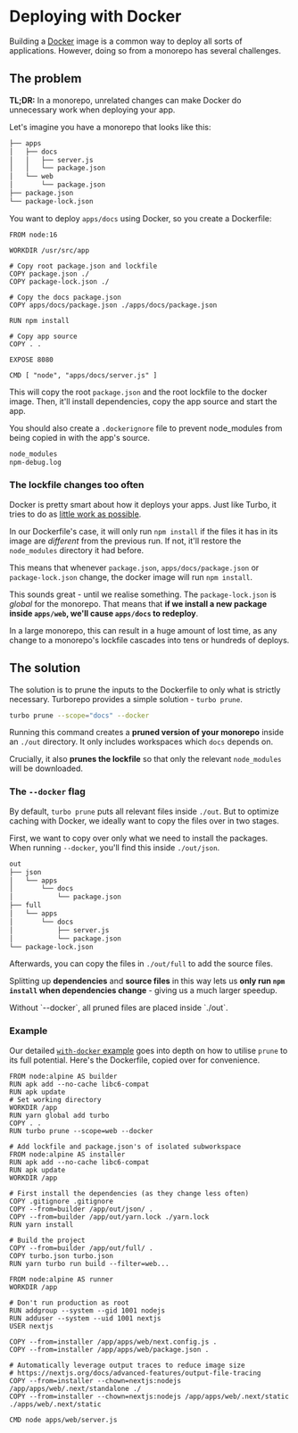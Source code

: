 
# Deploying with Docker

Building a [Docker](https://www.docker.com/) image is a common way to deploy all sorts of applications. However, doing so from a monorepo has several challenges.

## The problem

**TL;DR:** In a monorepo, unrelated changes can make Docker do unnecessary work when deploying your app.

Let's imagine you have a monorepo that looks like this:

```txt
├── apps
│   ├── docs
│   │   ├── server.js
│   │   └── package.json
│   └── web
│       └── package.json
├── package.json
└── package-lock.json
```

You want to deploy `apps/docs` using Docker, so you create a Dockerfile:

```docker filename="Dockerfile"
FROM node:16

WORKDIR /usr/src/app

# Copy root package.json and lockfile
COPY package.json ./
COPY package-lock.json ./

# Copy the docs package.json
COPY apps/docs/package.json ./apps/docs/package.json

RUN npm install

# Copy app source
COPY . .

EXPOSE 8080

CMD [ "node", "apps/docs/server.js" ]
```

This will copy the root `package.json` and the root lockfile to the docker image. Then, it'll install dependencies, copy the app source and start the app.

You should also create a `.dockerignore` file to prevent node_modules from being copied in with the app's source.

```txt filename=".dockerignore"
node_modules
npm-debug.log
```

### The lockfile changes too often

Docker is pretty smart about how it deploys your apps. Just like Turbo, it tries to do as [little work as possible](https://bitjudo.com/blog/2014/03/13/building-efficient-dockerfiles-node-dot-js/).

In our Dockerfile's case, it will only run `npm install` if the files it has in its image are _different_ from the previous run. If not, it'll restore the `node_modules` directory it had before.

This means that whenever `package.json`, `apps/docs/package.json` or `package-lock.json` change, the docker image will run `npm install`.

This sounds great - until we realise something. The `package-lock.json` is _global_ for the monorepo. That means that **if we install a new package inside `apps/web`, we'll cause `apps/docs` to redeploy**.

In a large monorepo, this can result in a huge amount of lost time, as any change to a monorepo's lockfile cascades into tens or hundreds of deploys.

## The solution

The solution is to prune the inputs to the Dockerfile to only what is strictly necessary. Turborepo provides a simple solution - `turbo prune`.

```bash
turbo prune --scope="docs" --docker
```

Running this command creates a **pruned version of your monorepo** inside an `./out` directory. It only includes workspaces which `docs` depends on.

Crucially, it also **prunes the lockfile** so that only the relevant `node_modules` will be downloaded.

### The `--docker` flag

By default, `turbo prune` puts all relevant files inside `./out`. But to optimize caching with Docker, we ideally want to copy the files over in two stages.

First, we want to copy over only what we need to install the packages. When running `--docker`, you'll find this inside `./out/json`.

```txt
out
├── json
│   └── apps
│       └── docs
│           └── package.json
├── full
│   └── apps
│       └── docs
│           ├── server.js
│           └── package.json
└── package-lock.json
```

Afterwards, you can copy the files in `./out/full` to add the source files.

Splitting up **dependencies** and **source files** in this way lets us **only run `npm install` when dependencies change** - giving us a much larger speedup.

<Callout type="info">
  Without `--docker`, all pruned files are placed inside `./out`.
</Callout>

### Example

Our detailed [`with-docker` example](https://github.com/vercel/turbo/tree/main/examples/with-docker) goes into depth on how to utilise `prune` to its full potential. Here's the Dockerfile, copied over for convenience.

```docker
FROM node:alpine AS builder
RUN apk add --no-cache libc6-compat
RUN apk update
# Set working directory
WORKDIR /app
RUN yarn global add turbo
COPY . .
RUN turbo prune --scope=web --docker

# Add lockfile and package.json's of isolated subworkspace
FROM node:alpine AS installer
RUN apk add --no-cache libc6-compat
RUN apk update
WORKDIR /app

# First install the dependencies (as they change less often)
COPY .gitignore .gitignore
COPY --from=builder /app/out/json/ .
COPY --from=builder /app/out/yarn.lock ./yarn.lock
RUN yarn install

# Build the project
COPY --from=builder /app/out/full/ .
COPY turbo.json turbo.json
RUN yarn turbo run build --filter=web...

FROM node:alpine AS runner
WORKDIR /app

# Don't run production as root
RUN addgroup --system --gid 1001 nodejs
RUN adduser --system --uid 1001 nextjs
USER nextjs

COPY --from=installer /app/apps/web/next.config.js .
COPY --from=installer /app/apps/web/package.json .

# Automatically leverage output traces to reduce image size
# https://nextjs.org/docs/advanced-features/output-file-tracing
COPY --from=installer --chown=nextjs:nodejs /app/apps/web/.next/standalone ./
COPY --from=installer --chown=nextjs:nodejs /app/apps/web/.next/static ./apps/web/.next/static

CMD node apps/web/server.js
```
